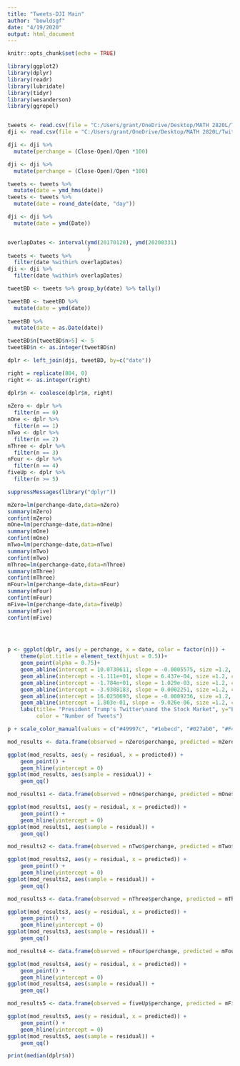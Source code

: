 ```yaml
---
title: "Tweets-DJI Main"
author: "bowldsgf"
date: "4/19/2020"
output: html_document
---
```


```r
knitr::opts_chunk$set(echo = TRUE)
```


```r
library(ggplot2)    
library(dplyr)    
library(readr)
library(lubridate)
library(tidyr)
library(wesanderson)
library(ggrepel)


tweets <- read.csv(file = "C:/Users/grant/OneDrive/Desktop/MATH 2820L/Twitter-DJI/Data/trumptweets.csv")
dji <- read.csv(file = "C:/Users/grant/OneDrive/Desktop/MATH 2820L/Twitter-DJI/Data/^DJI.csv")

dji <- dji %>%
  mutate(perchange = (Close-Open)/Open *100)

dji <- dji %>%
  mutate(perchange = (Close-Open)/Open *100)

tweets <- tweets %>%
  mutate(date = ymd_hms(date))
tweets <- tweets %>%
  mutate(date = round_date(date, "day"))

dji <- dji %>%
  mutate(date = ymd(Date))


overlapDates <- interval(ymd(20170120), ymd(20200331)
                         )
tweets <- tweets %>% 
  filter(date %within% overlapDates)
dji <- dji %>%
  filter(date %within% overlapDates)

tweetBD <- tweets %>% group_by(date) %>% tally()

tweetBD <- tweetBD %>%
  mutate(date = ymd(date))
  
tweetBD %>%
  mutate(date = as.Date(date))

tweetBD$n[tweetBD$n>5] <- 5
tweetBD$n <- as.integer(tweetBD$n)

dplr <- left_join(dji, tweetBD, by=c("date"))

right = replicate(804, 0)
right <- as.integer(right)

dplr$n <- coalesce(dplr$n, right)
                   
nZero <- dplr %>%
  filter(n == 0)
nOne <- dplr %>%
  filter(n == 1)
nTwo <- dplr %>%
  filter(n == 2)
nThree <- dplr %>%
  filter(n == 3)
nFour <- dplr %>%
  filter(n == 4)
fiveUp <- dplr %>%
  filter(n >= 5)

suppressMessages(library("dplyr"))

mZero=lm(perchange~date,data=nZero)
summary(mZero)
confint(mZero)
mOne=lm(perchange~date,data=nOne)
summary(mOne)
confint(mOne)
mTwo=lm(perchange~date,data=nTwo)
summary(mTwo)
confint(mTwo)
mThree=lm(perchange~date,data=nThree)
summary(mThree)
confint(mThree)
mFour=lm(perchange~date,data=nFour)
summary(mFour)
confint(mFour)
mFive=lm(perchange~date,data=fiveUp)
summary(mFive)
confint(mFive)



  
p <- ggplot(dplr, aes(y = perchange, x = date, color = factor(n))) +
    theme(plot.title = element_text(hjust = 0.5))+
    geom_point(alpha = 0.75)+
    geom_abline(intercept = 10.0730611, slope = -0.0005575, size =1.2, color = "#49997c")+
    geom_abline(intercept = -1.111e+01, slope = 6.437e-04, size =1.2, color = "#1ebecd")+
    geom_abline(intercept = -1.784e+01, slope = 1.029e-03, size =1.2, color = "#027ab0")+
    geom_abline(intercept = -3.9308183, slope = 0.0002251, size =1.2, color = "#F4BAC8")+
    geom_abline(intercept = 16.0250693, slope = -0.0009236, size =1.2, color = "#ae3918")+
    geom_abline(intercept = 1.803e-01, slope = -9.026e-06, size =1.2, color = "#d19c2f")+
    labs(title= "President Trump's Twitter\nand the Stock Market", y="Effect on Dow Jones (%)", x = "Date",
         color = "Number of Tweets")

p + scale_color_manual(values = c("#49997c", "#1ebecd", "#027ab0", "#F4BAC8", "#ae3918", "#d19c2f"))

mod_results <- data.frame(observed = nZero$perchange, predicted = mZero$fitted.values, residual = mZero$residuals)

ggplot(mod_results, aes(y = residual, x = predicted)) + 
    geom_point() + 
    geom_hline(yintercept = 0)
ggplot(mod_results, aes(sample = residual)) + 
    geom_qq()

mod_results1 <- data.frame(observed = nOne$perchange, predicted = mOne$fitted.values, residual = mOne$residuals)

ggplot(mod_results1, aes(y = residual, x = predicted)) + 
    geom_point() + 
    geom_hline(yintercept = 0)
ggplot(mod_results1, aes(sample = residual)) + 
    geom_qq()

mod_results2 <- data.frame(observed = nTwo$perchange, predicted = mTwo$fitted.values, residual = mTwo$residuals)

ggplot(mod_results2, aes(y = residual, x = predicted)) + 
    geom_point() + 
    geom_hline(yintercept = 0)
ggplot(mod_results2, aes(sample = residual)) + 
    geom_qq()

mod_results3 <- data.frame(observed = nThree$perchange, predicted = mThree$fitted.values, residual = mThree$residuals)

ggplot(mod_results3, aes(y = residual, x = predicted)) + 
    geom_point() + 
    geom_hline(yintercept = 0)
ggplot(mod_results3, aes(sample = residual)) + 
    geom_qq()

mod_results4 <- data.frame(observed = nFour$perchange, predicted = mFour$fitted.values, residual = mFour$residuals)

ggplot(mod_results4, aes(y = residual, x = predicted)) + 
    geom_point() + 
    geom_hline(yintercept = 0)
ggplot(mod_results4, aes(sample = residual)) + 
    geom_qq()

mod_results5 <- data.frame(observed = fiveUp$perchange, predicted = mFive$fitted.values, residual = mFive$residuals)

ggplot(mod_results5, aes(y = residual, x = predicted)) + 
    geom_point() + 
    geom_hline(yintercept = 0)
ggplot(mod_results5, aes(sample = residual)) + 
    geom_qq()

print(median(dplr$n))
```